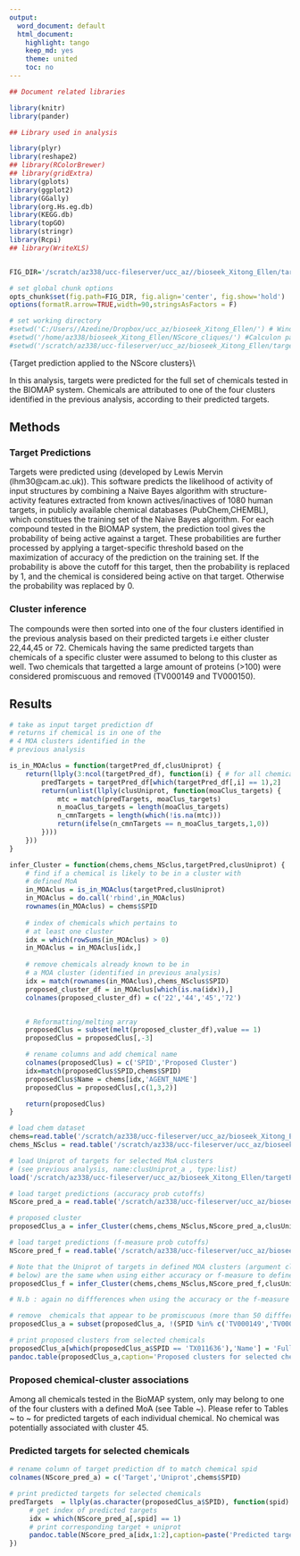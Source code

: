 ```yaml
---
output:
  word_document: default
  html_document:
    highlight: tango
    keep_md: yes
    theme: united
    toc: no
---
```


```r

## Document related libraries

library(knitr)
library(pander)

## Library used in analysis

library(plyr)
library(reshape2)
## library(RColorBrewer)
## library(gridExtra)
library(gplots)
library(ggplot2)
library(GGally)
library(org.Hs.eg.db)
library(KEGG.db)
library(topGO)
library(stringr)
library(Rcpi)
## library(WriteXLS)


FIG_DIR='/scratch/az338/ucc-fileserver/ucc_az//bioseek_Xitong_Ellen/targetPred_fullBioMap/figures/'

# set global chunk options
opts_chunk$set(fig.path=FIG_DIR, fig.align='center', fig.show='hold')
options(formatR.arrow=TRUE,width=90,stringsAsFactors = F)

# set working directory
#setwd('C:/Users//Azedine/Dropbox/ucc_az/bioseek_Xitong_Ellen/') # Windows path
#setwd('/home/az338/bioseek_Xitong_Ellen/NScore_cliques/') #Calculon path
#setwd('/scratch/az338/ucc-fileserver/ucc_az/bioseek_Xitong_Ellen/targetPred_fullBioMap/') # Rover path

```

{\huge Target prediction applied to the NScore clusters}\\

In this analysis, targets were predicted for the full set of chemicals tested in the BIOMAP system. Chemicals are attributed to one of the four clusters identified in the previous analysis, according to their predicted targets.

## Methods

### Target Predictions
Targets were predicted using \textbf{PIDGIN} (developed by Lewis Mervin
(lhm30@cam.ac.uk)). This software predicts the likelihood of activity
of input structures by combining a Naive Bayes algorithm with
structure-activity features extracted from known actives/inactives of
1080 human
targets, in publicly available chemical databases (PubChem,CHEMBL), which constitues the training set of the Naive Bayes algorithm.
For each compound tested in the BIOMAP system, the prediction tool gives the probability of being active against a target. These probabilities are further processed by applying a target-specific threshold based on the maximization of accuracy of the prediction on the training set. If the probability is above the cutoff for this target, then the probability is replaced by 1, and the chemical is considered being active on that target. Otherwise the probability was replaced by 0.

### Cluster inference
The compounds were then sorted into one of the four clusters identified in the previous analysis based on their predicted targets i.e either cluster 22,44,45 or 72. Chemicals having \underline{at least} the same predicted targets than chemicals of a specific cluster were assumed to belong to this cluster as well. Two chemicals that targetted a large amount of proteins (>100) were considered promiscuous and removed (TV000149 and TV000150).


## Results



```r

# take as input target prediction df
# returns if chemical is in one of the
# 4 MOA clusters identified in the
# previous analysis

is_in_MOAclus = function(targetPred_df,clusUniprot) {
    return(llply(3:ncol(targetPred_df), function(i) { # for all chemicals (the first two columns are target and uniprot ids, so we skipped the first two columns)
        predTargets = targetPred_df[which(targetPred_df[,i] == 1),2]
        return(unlist(llply(clusUniprot, function(moaClus_targets) {
            mtc = match(predTargets, moaClus_targets)
            n_moaClus_targets = length(moaClus_targets)
            n_cmnTargets = length(which(!is.na(mtc)))
            return(ifelse(n_cmnTargets == n_moaClus_targets,1,0))
        })))
    }))
}

```

```r
infer_Cluster = function(chems,chems_NSclus,targetPred,clusUniprot) {
    # find if a chemical is likely to be in a cluster with
    # defined MoA
    in_MOAclus = is_in_MOAclus(targetPred,clusUniprot)
    in_MOAclus = do.call('rbind',in_MOAclus)
    rownames(in_MOAclus) = chems$SPID
      
    # index of chemicals which pertains to
    # at least one cluster
    idx = which(rowSums(in_MOAclus) > 0)
    in_MOAclus = in_MOAclus[idx,]
    
    # remove chemicals already known to be in
    # a MOA cluster (identified in previous analysis)
    idx = match(rownames(in_MOAclus),chems_NSclus$SPID)
    proposed_cluster_df = in_MOAclus[which(is.na(idx)),]
    colnames(proposed_cluster_df) = c('22','44','45','72')


    # Reformatting/melting array
    proposedClus = subset(melt(proposed_cluster_df),value == 1)
    proposedClus = proposedClus[,-3]

    # rename columns and add chemical name
    colnames(proposedClus) = c('SPID','Proposed Cluster')
    idx=match(proposedClus$SPID,chems$SPID)
    proposedClus$Name = chems[idx,'AGENT_NAME']
    proposedClus = proposedClus[,c(1,3,2)]

    return(proposedClus)
}

```

```r
# load chem dataset
chems=read.table('/scratch/az338/ucc-fileserver/ucc_az/bioseek_Xitong_Ellen/targetPred_fullBioMap/data/smiles_fullBIOMAP.tab',h=T,sep='\t',comment.char='',quote='',stringsAsFactors=F)
chems_NSclus = read.table('/scratch/az338/ucc-fileserver/ucc_az/bioseek_Xitong_Ellen//NScore_cliques/data/smiles_NScore_standardized_corrected.tab',h=T,sep='\t',comment.char='',quote='"',stringsAsFactors=F)

# load Uniprot of targets for selected MoA clusters
# (see previous analysis, name:clusUniprot_a , type:list)
load('/scratch/az338/ucc-fileserver/ucc_az/bioseek_Xitong_Ellen/targetPred_fullBioMap/data/clusterMOA_uniprot.Rdata')

# load target predictions (accuracy prob cutoffs)
NScore_pred_a = read.table('/scratch/az338/ucc-fileserver/ucc_az/bioseek_Xitong_Ellen/targetPred_fullBioMap/data/targetPred_a_fullBIOMAP.txt',h=F,sep='\t',comment.char='',quote='')

# proposed cluster
proposedClus_a = infer_Cluster(chems,chems_NSclus,NScore_pred_a,clusUniprot_a)

```

```r

# load target predictions (f-measure prob cutoffs)
NScore_pred_f = read.table('/scratch/az338/ucc-fileserver/ucc_az/bioseek_Xitong_Ellen/targetPred_fullBioMap/data/targetPred_f_fullBIOMAP.txt',h=F,sep='\t',comment.char='',quote='')

# Note that the Uniprot of targets in defined MOA clusters (argument clusUniprot_a
# below) are the same when using either accuracy or f-measure to define cutoffs
proposedClus_f = infer_Cluster(chems,chems_NSclus,NScore_pred_f,clusUniprot_a)

# N.b : again no diffferences when using the accuracy or the f-measure

```

```r

# remove  chemicals that appear to be promiscuous (more than 50 diffferent targets)
proposedClus_a = subset(proposedClus_a, !(SPID %in% c('TV000149','TV000150')))

# print proposed clusters from selected chemicals
proposedClus_a[which(proposedClus_a$SPID == 'TX011636'),'Name'] = 'Fully acetylated glycerol monoester on 12-hydroxystearic acid...'
pandoc.table(proposedClus_a,caption='Proposed clusters for selected chemicals',include.rownames=F)

```

### Proposed chemical-cluster associations

Among all chemicals tested in the BioMAP system, only \Sexpr{nrow(proposedClus_a)} may belong to one of the four clusters with a defined MoA (see Table ~\ref{propClusTB}). Please refer to Tables ~\ref{PredTgTB_TX005784} to ~\ref{PredTgTB_TX012532} for predicted targets of each individual chemical. No chemical was potentially associated with cluster 45.

### Predicted targets for selected chemicals

```r

# rename column of target prediction df to match chemical spid
colnames(NScore_pred_a) = c('Target','Uniprot',chems$SPID)

# print predicted targets for selected chemicals
predTargets  = llply(as.character(proposedClus_a$SPID), function(spid) {
     # get index of predicted targets
     idx = which(NScore_pred_a[,spid] == 1)
     # print corresponding target + uniprot
     pandoc.table(NScore_pred_a[idx,1:2],caption=paste('Predicted targets for chemical ',spid,sep=''),label=paste('PredTgTB_',spid,sep=''),include.rownames=F)
})

```



